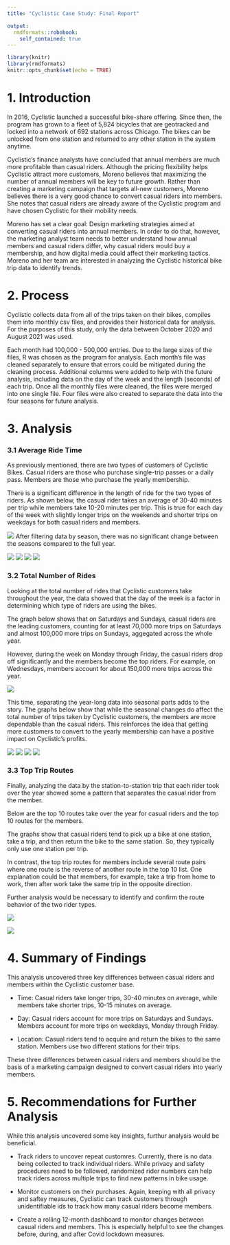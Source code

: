 ```yaml
---
title: "Cyclistic Case Study: Final Report"

output:   
  rmdformats::robobook:
    self_contained: true
---
```


```r
library(knitr)
library(rmdformats)
knitr::opts_chunk$set(echo = TRUE)
```


# 1. Introduction

In 2016, Cyclistic launched a successful bike-share offering. Since then, the program has grown to a fleet of 5,824 bicycles that are geotracked and locked into a network of 692 stations across Chicago. The bikes can be unlocked from one station and returned to any other station in the system anytime.

Cyclistic’s finance analysts have concluded that annual members are much more profitable than casual riders. Although the pricing flexibility helps Cyclistic attract more customers, Moreno believes that maximizing the number of annual members will be key to future growth. Rather than creating a marketing campaign that targets all-new customers, Moreno believes there is a very good chance to convert casual riders into members. She notes that casual riders are already aware of the Cyclistic program and have chosen Cyclistic for their mobility needs.

Moreno has set a clear goal: Design marketing strategies aimed at converting casual riders into annual members. In order to do that, however, the marketing analyst team needs to better understand how annual members and casual riders differ, why casual riders would buy a membership, and how digital media could affect their marketing tactics. Moreno and her team are interested in analyzing the Cyclistic historical bike trip data to identify trends.

# 2. Process

Cyclistic collects data from all of the trips taken on their bikes, compiles them into monthly csv files, and provides their historical data for analysis. For the purposes of this study, only the data between October 2020 and August 2021 was used.

Each month had 100,000 - 500,000 entries. Due to the large sizes of the files, R was chosen as the program for analysis. Each month's file was cleaned separately to ensure that errors could be mitigated during the cleaning process. Additional columns were added to help with the future analysis, including data on the day of the week and the length (seconds) of each trip. Once all the monthly files were cleaned, the files were merged into one single file. Four files were also created to separate the data into the four seasons for future analysis.

# 3. Analysis

### 3.1 Average Ride Time

As previously mentioned, there are two types of customers of Cyclistic Bikes. Casual riders are those who purchase single-trip passes or a daily pass. Members are those who purchase the yearly membership.

There is a significant difference in the length of ride for the two types of riders. As shown below, the casual rider takes an average of 30-40 minutes per trip while members take 10-20 minutes per trip. This is true for each day of the week with slightly longer trips on the weekends and shorter trips on weekdays for both casual riders and members.

![](/Visuals/average_ride_time_by_rider_type.png)
After filtering data by season, there was no significant change between the seasons compared to the full year.


![](/Users/Steve/Desktop/Google DA Cert/Capstone Materials/Track 1 - Bike-share/Visuals/average_ride_time_by_rider_type_spring.png)
![](/Users/Steve/Desktop/Google DA Cert/Capstone Materials/Track 1 - Bike-share/Visuals/average_ride_time_by_rider_type_summer.png)
![](/Users/Steve/Desktop/Google DA Cert/Capstone Materials/Track 1 - Bike-share/Visuals/average_ride_time_by_rider_type_autumn.png)
![](/Users/Steve/Desktop/Google DA Cert/Capstone Materials/Track 1 - Bike-share/Visuals/average_ride_time_by_rider_type_winter.png)

### 3.2 Total Number of Rides

Looking at the total number of rides that Cyclistic customers take throughout the year, the data showed that the day of the week is a factor in determining which type of riders are using the bikes. 

The graph below shows that on Saturdays and Sundays, casual riders are the leading customers, counting for at least 70,000 more trips on Saturdays and almost 100,000 more trips on Sundays, aggegated across the whole year.

However, during the week on Monday through Friday, the casual riders drop off significantly and the members become the top riders. For example, on Wednesdays, members account for about 150,000 more trips across the year.

![](/Users/Steve/Desktop/Google DA Cert/Capstone Materials/Track 1 - Bike-share/Visuals/total_rides_by_rider_type.png)

This time, separating the year-long data into seasonal parts adds to the story. The graphs below show that while the seasonal changes do affect the total number of trips taken by Cyclistic customers, the members are more dependable than the casual riders. This reinforces the idea that getting more customers to convert to the yearly membership can have a positive impact on Cyclistic's profits.



![](/Users/Steve/Desktop/Google DA Cert/Capstone Materials/Track 1 - Bike-share/Visuals/total_rides_by_rider_type_spring.png)
![](/Users/Steve/Desktop/Google DA Cert/Capstone Materials/Track 1 - Bike-share/Visuals/total_rides_by_rider_type_summer.png)
![](/Users/Steve/Desktop/Google DA Cert/Capstone Materials/Track 1 - Bike-share/Visuals/total_rides_by_rider_type_autumn.png)
![](/Users/Steve/Desktop/Google DA Cert/Capstone Materials/Track 1 - Bike-share/Visuals/total_rides_by_rider_type_winter.png)

### 3.3 Top Trip Routes

Finally, analyzing the data by the station-to-station trip that each rider took over the year showed some a pattern that separates the casual rider from the member.

Below are the top 10 routes take over the year for casual riders and the top 10 routes for the members.

The graphs show that casual riders tend to pick up a bike at one station, take a trip, and then return the bike to the same station. So, they typically only use one station per trip.

In contrast, the top trip routes for members include several route pairs where one route is the reverse of another route in the top 10 list. One explanation could be that members, for example, take a trip from home to work, then after work take the same trip in the opposite direction.

Further analysis would be necessary to identify and confirm the route behavior of the two rider types.


![](/Users/Steve/Desktop/Google DA Cert/Capstone Materials/Track 1 - Bike-share/Visuals/top_routes_casuals.png)

![](/Users/Steve/Desktop/Google DA Cert/Capstone Materials/Track 1 - Bike-share/Visuals/top_routes_members.png)

# 4. Summary of Findings

This analysis uncovered three key differences between casual riders and members within the Cyclistic customer base.

* Time: Casual riders take longer trips, 30-40 minutes on average, while members take shorter trips, 10-15 minutes on average.

* Day: Casual riders account for more trips on Saturdays and Sundays. Members account for more trips on weekdays, Monday through Friday.

* Location: Casual riders tend to acquire and return the bikes to the same station. Members use two different stations for their trips.

These three differences between casual riders and members should be the basis of a marketing campaign designed to convert casual riders into yearly members.


# 5. Recommendations for Further Analysis

While this analysis uncovered some key insights, furthur analysis would be beneficial.

* Track riders to uncover repeat customres. Currently, there is no data being collected to track individual riders. While privacy and safety procedures need to be followed, randomized rider numbers can help track riders across multiple trips to find new patterns in bike usage.

* Monitor customers on their purchases. Again, keeping with all privacy and saftey measures, Cyclistic can track customers through unidentifiable ids to track how many casual riders become members.

* Create a rolling 12-month dashboard to monitor changes between casual riders and members. This is especially helpful to see the changes before, during, and after Covid lockdown measures.


